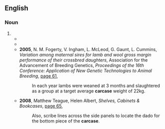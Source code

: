 ==English==

===Noun===
{{en-noun}}

# {{alternative form of|en|carcass}}
#* {{RQ:KJV|Leviticus|5|2|passage=Or if a soule touch any vncleane thing, whether it be a carcase of an vncleane beast, or a carcase of vncleane cattell, or the '''carcase''' of vncleane creeping things, and if it be hidden from him, he also shall be vncleane, and guilty:}}
#* {{RQ:Hardy Far from the Madding Crowd|chapter=XIX|passage=Silence has sometimes a remarkable power of showing itself as the disembodied soul of feeling wandering without its '''carcase''', and it is then more impressive than speech.}}
#* '''2005''', N. M. Fogerty, V. Ingham, L. McLeod, G. Gaunt, L. Cummins, ''Variation among maternal sires for lamb and wool gross margin performance of their crossbred daughters'', Association for the Advancement of Breeding Genetics, ''Proceedings of the 16th Conference: Application of New Genetic Technologies to Animal Breeding'', [https://books.google.com.au/books?id=uNiNOnfseeUC&pg=PA61&dq=%22carcase%22%7C%22carcases%22&hl=en&sa=X&ei=O5ZRVbzeJMzU8gXpt4DwBA&ved=0CPcBEOgBMCc#v=onepage&q=%22carcase%22%7C%22carcases%22&f=false page 61],
#*: In each year lambs were weaned at 3 months and slaughtered as a group at a target average '''carcase''' weight of 22kg.
#* '''2008''', Matthew Teague, Helen Albert, ''Shelves, Cabinets & Bookcases'', [https://books.google.com.au/books?id=9pGGZsRHXlwC&pg=PA65&dq=%22carcase%22%7C%22carcases%22&hl=en&sa=X&ei=O5ZRVbzeJMzU8gXpt4DwBA&ved=0COYCEOgBMD4#v=onepage&q=%22carcase%22%7C%22carcases%22&f=false page 65],
#*: Also, scribe lines across the side panels to locate the dado for the bottom piece of the '''carcase'''.